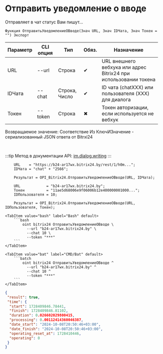 ﻿---
sidebar_position: 16
description: Отправить уведомление о вводе и другие функции для работы с Bitrix24 в Открытом пакете интеграций - бесплатной open-source библиотеке интеграций для 1С:Предприятие 8, OneScript и CLI
keywords: [1C, 1С, 1С:Предприятие, 1С:Предприятие 8.3, API, Интеграция, Сервисы, Обмен, OneScript, CLI, Bitrix24]
---


# Отправить уведомление о вводе
 Отправляет в чат статус Вам пишут...



`Функция ОтправитьУведомлениеОВводе(Знач URL, Знач IDЧата, Знач Токен = "") Экспорт`

  | Параметр | CLI опция | Тип | Обяз. | Назначение |
  |-|-|-|-|-|
  | URL | --url | Строка | &#x2714; | URL внешнего вебхука или адрес Bitrix24 при использовании токена |
  | IDЧата | --chat | Строка, Число | &#x2714; | ID чата (chatXXX) или пользователя (XXX) для диалога |
  | Токен | --token | Строка | &#x2716; | Токен авторизации, если используется не вебхук |

  
  Возвращаемое значение:   Соответствие Из КлючИЗначение - сериализованный JSON ответа от Bitrxi24

<br/>

:::tip
Метод в документации API: [im.dialog.writing](https://dev.1c-bitrix.ru/learning/course/?COURSE_ID=93&LESSON_ID=23802)
:::
<br/>



```bsl title="Пример использования для 1С:Предприятие/OneScript"
    URL    = "https://b24-ar17wx.bitrix24.by/rest/1/h0m...";
    IDЧата = "chat" + "2566";

    Результат = OPI_Bitrix24.ОтправитьУведомлениеОВводе(URL, IDЧата);

    URL            = "b24-ar17wx.bitrix24.by";
    Токен          = "11ae5d68006e9f06006b12e400000001000...";
    IDПользователя = 10;

    Результат = OPI_Bitrix24.ОтправитьУведомлениеОВводе(URL, IDПользователя, Токен);
```
    

 <Tabs>
  
    <TabItem value="bash" label="Bash" default>
        ```bash
            oint bitrix24 ОтправитьУведомлениеОВводе \
              --url "b24-ar17wx.bitrix24.by" \
              --chat 10 \
              --token "***"
        ```
    </TabItem>
  
    <TabItem value="bat" label="CMD/Bat" default>
        ```batch
            oint bitrix24 ОтправитьУведомлениеОВводе ^
              --url "b24-ar17wx.bitrix24.by" ^
              --chat 10 ^
              --token "***"
        ```
    </TabItem>
</Tabs>


```json title="Результат"
{
 "result": true,
 "time": {
  "start": 1728409846.78441,
  "finish": 1728409846.81102,
  "duration": 0.026602029800415,
  "processing": 0.00112414360046387,
  "date_start": "2024-10-08T20:50:46+03:00",
  "date_finish": "2024-10-08T20:50:46+03:00",
  "operating_reset_at": 1728410446,
  "operating": 0
 }
}
```
